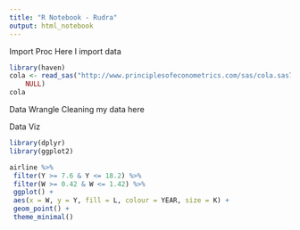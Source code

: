 ```yaml
---
title: "R Notebook - Rudra"
output: html_notebook
---
```


Import Proc
Here I import data

```r
library(haven)
cola <- read_sas("http://www.principlesofeconometrics.com/sas/cola.sas7bdat", 
    NULL)
cola
```

Data Wrangle
Cleaning my data here

Data Viz

```r
library(dplyr)
library(ggplot2)

airline %>%
 filter(Y >= 7.6 & Y <= 18.2) %>%
 filter(W >= 0.42 & W <= 1.42) %>%
 ggplot() +
 aes(x = W, y = Y, fill = L, colour = YEAR, size = K) +
 geom_point() +
 theme_minimal()
```

